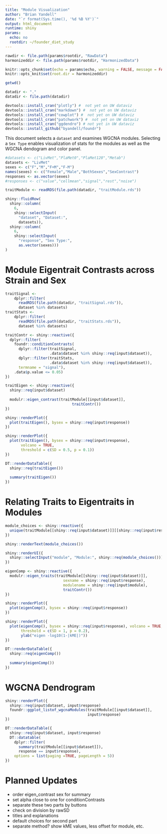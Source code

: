 ```yaml
---
title: "Module Visualization"
author: "Brian Yandell"
date: "`r format(Sys.time(), '%d %B %Y')`"
output: html_document
runtime: shiny
params:
  echo: no
  rootdir: ~/founder_diet_study
---
```


```r
rawdir <- file.path(params$rootdir, "RawData")
harmonizeddir <- file.path(params$rootdir, "HarmonizedData")
```

```r
knitr::opts_chunk$set(echo = params$echo, warning = FALSE, message = FALSE)
knitr::opts_knit$set(root.dir = harmonizeddir)
```

```r
getwd()
```

```r
datadir <- "."
datadir <- file.path(datadir)
```

```r
devtools::install_cran("plotly") #  not yet on UW dataviz
devtools::install_cran("markdown") #  not yet on UW dataviz
devtools::install_cran("cowplot") #  not yet on UW dataviz
devtools::install_cran("patchwork") #  not yet on UW dataviz
devtools::install_cran("ggdendro") # not yet in UW dataviz
devtools::install_github("byandell/foundr")
```

This document selects a `dataset` and examines WGCNA modules. Selecting a `Sex Type` enables visualization of stats for the modules as well as the WGCNA dendogram and color panel. 

```r
#datasets <- c("LivMet","PlaMet0","PlaMet120","Metab")
datasets <- "LivMet"
sexes <- c("F","M","F+M","F-M")
names(sexes) <- c("Female","Male","BothSexes","SexContrast")
responses <- as.vector(sexes)
#responses <- c("value","cellmean","signal","rest","noise")
```

```r
traitModule <- readRDS(file.path(datadir, "traitModule.rds"))
```

```r
shiny::fluidRow(
  shiny::column(
    6,
    shiny::selectInput(
      "dataset", "Dataset:",
      datasets)),
  shiny::column(
    6,
    shiny::selectInput(
      "response", "Sex Type:",
      as.vector(sexes)))
)
```

# Module Eigentrait Contrasts across Strain and Sex

```r
traitSignal <-
    dplyr::filter(
      readRDS(file.path(datadir, "traitSignal.rds")),
      dataset %in% datasets)
traitStats <-
    dplyr::filter(
      readRDS(file.path(datadir, "traitStats.rds")),
      dataset %in% datasets)
```

```r
traitContr <- shiny::reactive({
  dplyr::filter(
    foundr::conditionContrasts(
      dplyr::filter(traitSignal,
                    .data$dataset %in% shiny::req(input$dataset)),
      dplyr::filter(traitStats,
                    .data$dataset %in% shiny::req(input$dataset)),
      termname = "signal"),
    .data$p.value <= 0.05)
})
```

```r
traitEigen <- shiny::reactive({
  shiny::req(input$dataset)
  
  modulr::eigen_contrast(traitModule[[input$dataset]],
                              traitContr())
})
```
  
```r
shiny::renderPlot({
  plot(traitEigen(), bysex = shiny::req(input$response))
})
```

```r
shiny::renderPlot({
  plot(traitEigen(), bysex = shiny::req(input$response),
       volcano = TRUE,
       threshold = c(SD = 0.5, p = 0.1))
})
```

```r
DT::renderDataTable({
  shiny::req(traitEigen())
  
  summary(traitEigen())
})
```

# Relating Traits to Eigentraits in Modules

```r
module_choices <- shiny::reactive({
  unique(traitModule[[shiny::req(input$dataset)]][[shiny::req(input$response)]]$modules$module)
})
```

```r
shiny::renderText(module_choices())
```

```r
shiny::renderUI({
  shiny::selectInput("module", "Module:", shiny::req(module_choices()))
})
```

```r
eigenComp <- shiny::reactive({
  modulr::eigen_traits(traitModule[[shiny::req(input$dataset)]],
                          sexname = shiny::req(input$response),
                          modulename = shiny::req(input$module),
                          traitContr())
})
```

```r
shiny::renderPlot({
  plot(eigenComp(), bysex = shiny::req(input$response))
})
```

```r
shiny::renderPlot({
  plot(eigenComp(), bysex = shiny::req(input$response), volcano = TRUE,
       threshold = c(SD = 1, p = 0.2),
       ylab("eigen -log10(1-|kME|)"))
})
```

```r
DT::renderDataTable({
  shiny::req(eigenComp())
  
  summary(eigenComp())
})
```


# WGCNA Dendrogram

```r
shiny::renderPlot({
  shiny::req(input$dataset, input$response)
  foundr::ggplot_listof_wgcnaModules(traitModule[[input$dataset]],
                                     input$response)
})
```

```r
DT::renderDataTable({
  shiny::req(input$dataset, input$response)
  DT::datatable(
    dplyr::filter(
      summary(traitModule[[input$dataset]]),
      response == input$response),
    options = list(paging =TRUE, pageLength = 5))
})
```

# Planned Updates

- order eigen_contrast sex for summary
- set alpha close to one for conditionContrasts
- separate these two parts by buttons
- check on division by rawSD
- titles and explanations
- default choices for second part
- separate method? show kME values, less offset for module, etc.
